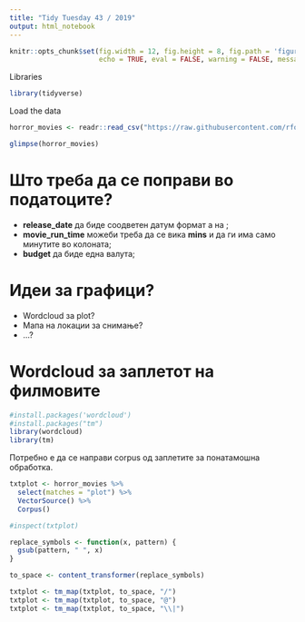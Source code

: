 ```yaml
---
title: "Tidy Tuesday 43 / 2019"
output: html_notebook
---
```


```r
knitr::opts_chunk$set(fig.width = 12, fig.height = 8, fig.path = 'figures3/',
                      echo = TRUE, eval = FALSE, warning = FALSE, message = FALSE)
```


Libraries

```r
library(tidyverse)
```


Load the data

```r
horror_movies <- readr::read_csv("https://raw.githubusercontent.com/rfordatascience/tidytuesday/master/data/2019/2019-10-22/horror_movies.csv")
```


```r
glimpse(horror_movies)
```

# Што треба да се поправи во податоците?
- **release_date** да биде соодветен датум формат а на **<chr>**;
- **movie_run_time** можеби треба да се вика **mins** и да ги има само минутите во колоната;
- **budget** да биде една валута; 

# Идеи за графици?
- Wordcloud за plot?
- Мапа на локации за снимање?
- ...?


# Wordcloud за заплетот на филмовите

```r
#install.packages('wordcloud')
#install.packages("tm")
library(wordcloud)
library(tm)
```

Потребно е да се направи corpus од заплетите за понатамошна обработка.

```r
txtplot <- horror_movies %>% 
  select(matches = "plot") %>% 
  VectorSource() %>% 
  Corpus()

#inspect(txtplot)
```

```r

replace_symbols <- function(x, pattern) {
  gsub(pattern, " ", x)
}

to_space <- content_transformer(replace_symbols)

txtplot <- tm_map(txtplot, to_space, "/")
txtplot <- tm_map(txtplot, to_space, "@")
txtplot <- tm_map(txtplot, to_space, "\\|")
```

